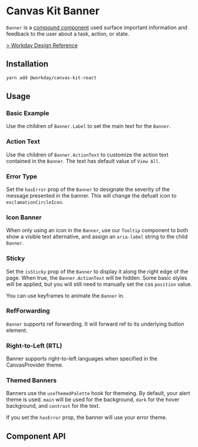 
<Meta of={BannerStories} />

# Canvas Kit Banner

`Banner` is a [compound component](/getting-started/for-developers/resources/compound-components/)
used surface important information and feedback to the user about a task, action, or state.

[> Workday Design Reference](https://design.workday.com/components/indicators/banners)

## Installation

```sh
yarn add @workday/canvas-kit-react
```

## Usage

### Basic Example

Use the children of `Banner.Label` to set the main text for the `Banner`.

<ExampleCodeBlock of={BannerStories.Basic} />

### Action Text

Use the children of `Banner.ActionText` to customize the action text contained in the `Banner`. The
text has default value of `View All`.

<ExampleCodeBlock of={BannerStories.ActionText} />

### Error Type

Set the `hasError` prop of the `Banner` to designate the severity of the message presented in the
banner. This will change the defualt icon to `exclamationCircleIcon`.

<ExampleCodeBlock of={BannerStories.Error} />

### Icon Banner

When only using an icon in the `Banner`, use our `Tooltip` component to both show a visible text
alternative, and assign an `aria-label` string to the child `Banner`.

<ExampleCodeBlock of={BannerStories.IconBanner} />

### Sticky

Set the `isSticky` prop of the `Banner` to display it along the right edge of the page. When true,
the `Banner.ActionText` will be hidden. Some basic styles will be applied, but you will still need
to manually set the css `position` value.

<ExampleCodeBlock of={BannerStories.Sticky} />

You can use keyframes to animate the `Banner` in.

<ExampleCodeBlock of={BannerStories.StickyAnimation} />

### RefForwarding

`Banner` supports ref forwarding. It will forward ref to its underlying button element.

<ExampleCodeBlock of={BannerStories.RefForwarding} />

### Right-to-Left (RTL)

Banner supports right-to-left languages when specified in the CanvasProvider theme.

<ExampleCodeBlock of={BannerStories.StickyRTL} />

### Themed Banners

Banners use the `useThemedPalette` hook for themeing. By default, your alert theme is used. `main`
will be used for the background, `dark` for the hover background, and `contrast` for the text.

<ExampleCodeBlock of={BannerStories.ThemedAlert} />

If you set the `hasError` prop, the banner will use your error theme.

<ExampleCodeBlock of={BannerStories.ThemedError} />

## Component API

<SymbolDoc name="Banner" fileName="/react/" />
